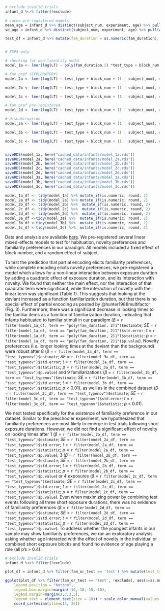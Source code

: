 ```r

# exclude invalid trials
infant_d %<>% filter(!exclude)

# cache pre-registered models
mean_age = infant_d %>% distinct(subject_num, experiment, age) %>% pull(age) %>% mean()
sd_age = infant_d %>% distinct(subject_num, experiment, age) %>% pull(age) %>% sd()

test_df = infant_d %>% mutate(fam_duration = as.numeric(fam_duration), centered_age = (age - mean_age) / sd_age )


# EXP3 only

# checking for non-linearity model
model_1a <- lmer(log(LT) ~ poly(fam_duration,2) *test_type + block_num + (1 | subject_num), data = test_df)

# fam pref (EXPLORATORY)
model_2a <- lmer(log(LT) ~ test_type + block_num + (1 | subject_num), data = test_df %>% filter(fam_duration == 1))

model_2b <- lmer(log(LT) ~ test_type + block_num + (1 | subject_num), data = test_df %>% filter(fam_duration == 3))

model_2c <- lmer(log(LT) ~ test_type + block_num + (1 | subject_num), data = test_df %>% filter(fam_duration == 4))

# fam pref pre-registered
model_2d <- lmer(log(LT) ~ test_type + block_num + (1 | subject_num), data = test_df %>% filter(fam_duration <= 4 & fam_duration != 0))

# dishabituation
model_3a <- lmer(log(LT) ~ test_type + block_num + (1 | subject_num), data = test_df %>% filter(fam_duration == 8))

model_3b <- lmer(log(LT) ~ test_type + block_num + (1 | subject_num), data = test_df %>% filter(fam_duration == 9))

model_3c <- lmer(log(LT) ~ test_type + block_num + (1 | subject_num), data = test_df %>% filter(fam_duration >= 8))


saveRDS(model_1a, here("cached_data/infants/model_1a.rds"))
saveRDS(model_2a, here("cached_data/infants/model_2a.rds"))
saveRDS(model_2b, here("cached_data/infants/model_2b.rds"))
saveRDS(model_2c, here("cached_data/infants/model_2c.rds"))
saveRDS(model_2d, here("cached_data/infants/model_2d.rds"))
saveRDS(model_3a, here("cached_data/infants/model_3a.rds"))
saveRDS(model_3b, here("cached_data/infants/model_3b.rds"))
saveRDS(model_3c, here("cached_data/infants/model_3c.rds"))

```

```r
model_1a_df <- tidy(model_1a) %>% mutate_if(is.numeric, round, 2)
model_2a_df <- tidy(model_2a) %>% mutate_if(is.numeric, round, 2)
model_2b_df <- tidy(model_2b) %>%  mutate_if(is.numeric, round, 2)
model_2c_df <- tidy(model_2c) %>%  mutate_if(is.numeric, round, 2)
model_2d_df <- tidy(model_2d) %>%  mutate_if(is.numeric, round, 2)
model_3a_df <-tidy(model_3a) %>%  mutate_if(is.numeric, round, 2)
model_3b_df <-tidy(model_3b) %>%  mutate_if(is.numeric, round, 2)
model_3c_df <-tidy(model_3c) %>%  mutate_if(is.numeric, round, 2)
```

Data and analysis are available [here](https://tinyurl.com/PokebabyCogSci2023). We pre-registered several linear mixed-effects models to test for habituation, novelty preferences and familiarity preferences in our paradigm. All models included a fixed effect of block number, and a random effect of subject.

To test the prediction that partial encoding elicits familiarity preferences, while complete encoding elicits novelty preferences, we pre-registered a model which allows for a non-linear interaction between exposure duration by adding a quadratic effect of exposure duration, and its interaction with novelty. We found that neither the main effect, nor the interaction of that quadratic term were significant, while the interaction of novelty with the linear term was significant (Table 1). This suggests that looking at the deviant increased as a function familiarization duration, but that there is no special effect of partial encoding as posited by @hunter1988multifactor (Fig. 3). Furthermore, there was a significant decrease in looking times to the familiar items as a function of familiarization duration, indicating that infants habituated to familiar stimuli in our paradigm ($\beta$ = `r filter(model_1a_df, term == "poly(fam_duration, 2)1")$estimate`; *SE* = `r filter(model_1a_df, term == "poly(fam_duration, 2)1")$std.error`; *t* = `r filter(model_1a_df, term == "poly(fam_duration, 2)1")$statistic`; *p* =  `r filter(model_1a_df, term == "poly(fam_duration, 2)1")$p.value`). Novelty preferences (i.e. longer looking times at the deviant than the background) were robust after 8 ($\beta$ = `r filter(model_3a_df, term == "test_typenov")$estimate`; *SE* = `r filter(model_3a_df, term == "test_typenov")$std.error`; *t* = `r filter(model_3a_df, term == "test_typenov")$statistic`; *p* =  `r filter(model_3a_df, term == "test_typenov")$p.value`) and 9 familiarizations ($\beta$ = `r filter(model_3b_df, term == "test_typenov")$estimate`; *SE* = `r filter(model_3b_df, term == "test_typenov")$std.error`; *t* = `r filter(model_3b_df, term == "test_typenov")$statistic`; *p* < 0.01), as well as in the combined dataset ($\beta$ = `r filter(model_3c_df, term == "test_typenov")$estimate`; *SE* = `r filter(model_3c_df, term == "test_typenov")$std.error`; *t* = `r filter(model_3c_df, term == "test_typenov")$statistic`; *p* < 0.01).

We next tested specifically for the existence of familiarity preference in our dataset. Similar to the preschooler experiment, we hypothesized that familiarity preferences are most likely to emerge in test trials following short exposure durations. However, we did not find a significant effect of novelty on looking times after 1 ($\beta$ = `r filter(model_2a_df, term == "test_typenov")$estimate`; *SE* = `r filter(model_2a_df, term == "test_typenov")$std.error`; *t* = `r filter(model_2a_df, term == "test_typenov")$statistic`; *p* =  `r filter(model_2a_df, term == "test_typenov")$p.value`), 3 ($\beta$ = `r filter(model_2b_df, term == "test_typenov")$estimate`; *SE* = `r filter(model_2b_df, term == "test_typenov")$std.error`; *t* = `r filter(model_2b_df, term == "test_typenov")$statistic`; *p* =  `r filter(model_2b_df, term == "test_typenov")$p.value`) or 4 exposures ($\beta$ = `r filter(model_2c_df, term == "test_typenov")$estimate`; *SE* = `r filter(model_2c_df, term == "test_typenov")$std.error`; *t* = `r filter(model_2c_df, term == "test_typenov")$statistic`; *p* =  `r filter(model_2c_df, term == "test_typenov")$p.value`). Even when maximizing power by combining test events following all three short exposure durations, there was no evidence of familiarity preferences ($\beta$ = `r filter(model_2d_df, term == "test_typenov")$estimate`; *SE* = `r filter(model_2d_df, term == "test_typenov")$std.error`; *t* = `r filter(model_2d_df, term == "test_typenov")$statistic`; *p* =  `r filter(model_2d_df, term == "test_typenov")$p.value`). To address whether the youngest infants in our sample may show familiarity preferences, we ran an exploratory analysis asking whether age interacted with the effect of novelty in the individual or combined short exposure blocks and found no evidence of age playing a role (all p's > 0.4).

\captionsetup{belowskip=0pt,aboveskip=4pt}

```r

# exclude invalid trials
infant_d %<>% filter(!exclude)

plot_df = infant_d %>% filter(fam_or_test == 'test') %>% mutate(test_type = case_when(fam_duration == 0 ~ 'baseline', test_type == 'fam' ~ 'background', test_type == 'nov' ~ 'deviant'), test_type = factor(test_type, levels = c('baseline', 'background', 'deviant')))

ggplot(plot_df %>% filter(fam_or_test == 'test', !exclude), aes(x=as.numeric(fam_duration), y=LT, group=test_type, color = test_type)) + geom_point(alpha=0.1, size = 1.2, position = position_jitterdodge(jitter.width = 0.2)) + stat_summary(fun.data = "mean_cl_boot", geom = "pointrange", position = position_dodge(width = 1), size = 0.6) + xlab('exposure duration') + ylab('Looking time (s)') + labs(color = 'Test type') + theme_classic(base_size = 14) + theme(strip.text.x = element_text(size = 20, colour = "black")) + scale_x_continuous(breaks = c(0, 1,3,4,8,9)) + geom_smooth(method ="lm", alpha = 0.4) + coord_trans(y = "log10") + geom_hline(yintercept = plot_df %>% filter(test_type == 'baseline') %>% pull(LT) %>% mean(), linetype = "dashed") + scale_y_continuous(breaks = c(3,10, 18, 27)) + theme(legend.title=element_blank(), 
    legend.position = "bottom",
    legend.box.margin=margin(-10,-10,-10,-10),
    legend.margin=margin(3,3,3,3),
    legend.text = element_text(size = 10)) + scale_color_manual(values = c("blue", "red"), limits = c('background', 'deviant')) +
    coord_cartesian(ylim=c(3, 35))

```

\begin{table*}[t]
\centering
\begin{tabular}{lrrrrrr}
  \hline
 Predictor & Coefficient & Std error & t & df & p value \\ 
  \hline
(Intercept) & 2.79 & 0.11 & 25.13 & 179.98 & \textless{ 0.001} \\ 
  \textbf{Exposure duration} & -2.94 & 0.90 & -3.253 & 246.14 & 0.001 \\ 
  \textbf{Squared exposure duration} & 0.70 & 0.90 & 0.78 & 244.54 & 0.438 \\ 
  \textbf{Novelty} & 0.19 & 0.09 & 2.16 & 245.72 & 0.031 \\ 
  \textbf{Block number} & -0.11 & 0.02 & -4.54 & 248.53 & \textless{ 0.001} \\ 
  \textbf{Exposure duration} : \textbf{Novelty} & 4.93 & 1.59 & 3.10 & 250.18 & 0.002 \\ 
  \textbf{Squared exposure duration} : \textbf{Novelty} & 0.23 & 1.63 & 0.14 & 250.91 & 0.889 \\ 
   \hline
\end{tabular}
\caption{Mixed effects model results testing for a non-linearity in infant looking times.}\label{wrap-tab:1}
\end{table*} 
